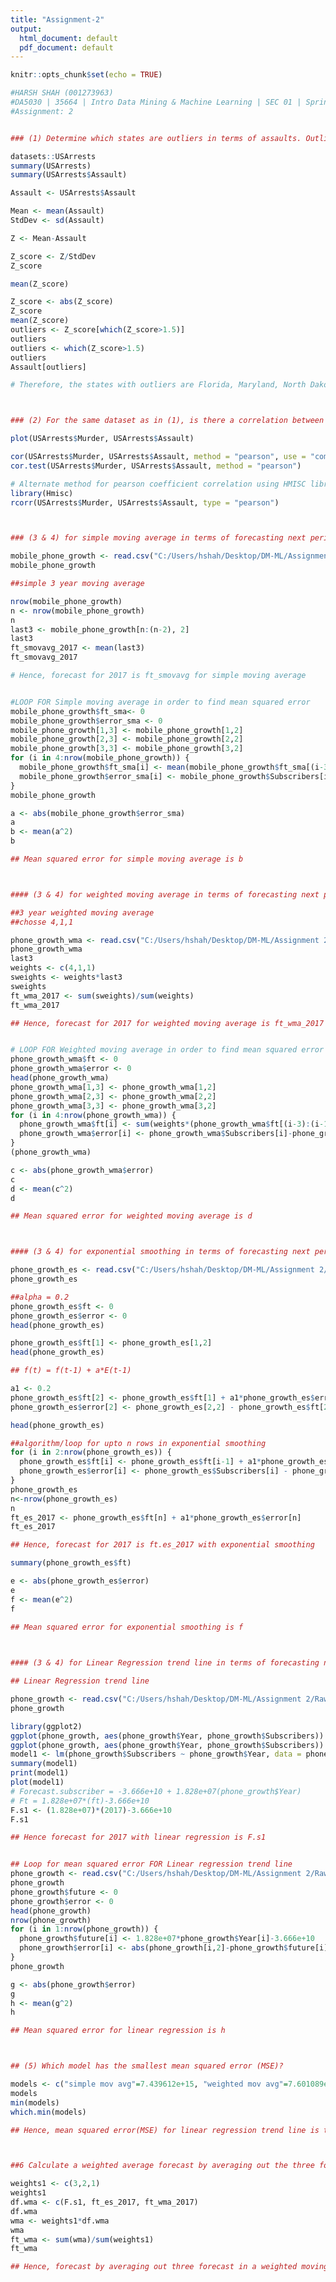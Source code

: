---
title: "Assignment-2"
output:
  html_document: default
  pdf_document: default
---

```{r setup, include=FALSE}
knitr::opts_chunk$set(echo = TRUE)
```


```{r}
#HARSH SHAH (001273963)
#DA5030 | 35664 | Intro Data Mining & Machine Learning | SEC 01 | Spring 2018
#Assignment: 2


### (1) Determine which states are outliers in terms of assaults. Outliers, for the sake of this question, are defined as values that are more than 1.5 standard deviations from the mean.

datasets::USArrests
summary(USArrests)
summary(USArrests$Assault)

Assault <- USArrests$Assault

Mean <- mean(Assault)
StdDev <- sd(Assault)

Z <- Mean-Assault

Z_score <- Z/StdDev
Z_score

mean(Z_score)

Z_score <- abs(Z_score)
Z_score
mean(Z_score)
outliers <- Z_score[which(Z_score>1.5)]
outliers
outliers <- which(Z_score>1.5)
outliers
Assault[outliers]

# Therefore, the states with outliers are Florida, Maryland, North Dakota and North Carolina 



### (2) For the same dataset as in (1), is there a correlation between murder and assault, i.e., as one goes up, does the other statistic as well? Comment on the strength of the correlation. Calculate the Pearson coefficient of correlation in R.

plot(USArrests$Murder, USArrests$Assault) 

cor(USArrests$Murder, USArrests$Assault, method = "pearson", use = "complete.obs")
cor.test(USArrests$Murder, USArrests$Assault, method = "pearson")

# Alternate method for pearson coefficient correlation using HMISC library
library(Hmisc)
rcorr(USArrests$Murder, USArrests$Assault, type = "pearson")



### (3 & 4) for simple moving average in terms of forecasting next period and finding mean squared error for the model

mobile_phone_growth <- read.csv("C:/Users/hshah/Desktop/DM-ML/Assignment 2/Raw Data Mobile Phone Growth (Brazil) - Sheet1.csv")
mobile_phone_growth

##simple 3 year moving average

nrow(mobile_phone_growth)
n <- nrow(mobile_phone_growth)
n
last3 <- mobile_phone_growth[n:(n-2), 2]
last3
ft_smovavg_2017 <- mean(last3)
ft_smovavg_2017

# Hence, forecast for 2017 is ft_smovavg for simple moving average


#LOOP FOR Simple moving average in order to find mean squared error
mobile_phone_growth$ft_sma<- 0
mobile_phone_growth$error_sma <- 0
mobile_phone_growth[1,3] <- mobile_phone_growth[1,2]
mobile_phone_growth[2,3] <- mobile_phone_growth[2,2]
mobile_phone_growth[3,3] <- mobile_phone_growth[3,2]
for (i in 4:nrow(mobile_phone_growth)) {
  mobile_phone_growth$ft_sma[i] <- mean(mobile_phone_growth$ft_sma[(i-3):(i-1)])
  mobile_phone_growth$error_sma[i] <- mobile_phone_growth$Subscribers[i] - mobile_phone_growth$ft_sma[i]
}
mobile_phone_growth

a <- abs(mobile_phone_growth$error_sma)
a
b <- mean(a^2)
b

## Mean squared error for simple moving average is b



#### (3 & 4) for weighted moving average in terms of forecasting next period and finding mean squared error for the model

##3 year weighted moving average
##chosse 4,1,1

phone_growth_wma <- read.csv("C:/Users/hshah/Desktop/DM-ML/Assignment 2/Raw Data Mobile Phone Growth (Brazil) - Sheet1.csv")
phone_growth_wma
last3
weights <- c(4,1,1)
sweights <- weights*last3
sweights
ft_wma_2017 <- sum(sweights)/sum(weights)
ft_wma_2017

## Hence, forecast for 2017 for weighted moving average is ft_wma_2017


# LOOP FOR Weighted moving average in order to find mean squared error
phone_growth_wma$ft <- 0
phone_growth_wma$error <- 0
head(phone_growth_wma)
phone_growth_wma[1,3] <- phone_growth_wma[1,2]
phone_growth_wma[2,3] <- phone_growth_wma[2,2]
phone_growth_wma[3,3] <- phone_growth_wma[3,2]
for (i in 4:nrow(phone_growth_wma)) {
  phone_growth_wma$ft[i] <- sum(weights*(phone_growth_wma$ft[(i-3):(i-1)]))/sum(weights)
  phone_growth_wma$error[i] <- phone_growth_wma$Subscribers[i]-phone_growth_wma$ft[i]
}
(phone_growth_wma)

c <- abs(phone_growth_wma$error)
c
d <- mean(c^2) 
d

## Mean squared error for weighted moving average is d



#### (3 & 4) for exponential smoothing in terms of forecasting next period and finding mean squared error for the model

phone_growth_es <- read.csv("C:/Users/hshah/Desktop/DM-ML/Assignment 2/Raw Data Mobile Phone Growth (Brazil) - Sheet1.csv")
phone_growth_es

##alpha = 0.2
phone_growth_es$ft <- 0
phone_growth_es$error <- 0
head(phone_growth_es)

phone_growth_es$ft[1] <- phone_growth_es[1,2]
head(phone_growth_es)

## f(t) = f(t-1) + a*E(t-1)

a1 <- 0.2
phone_growth_es$ft[2] <- phone_growth_es$ft[1] + a1*phone_growth_es$error[1]
phone_growth_es$error[2] <- phone_growth_es[2,2] - phone_growth_es$ft[2]

head(phone_growth_es)

##algorithm/loop for upto n rows in exponential smoothing
for (i in 2:nrow(phone_growth_es)) {
  phone_growth_es$ft[i] <- phone_growth_es$ft[i-1] + a1*phone_growth_es$error[i-1]
  phone_growth_es$error[i] <- phone_growth_es$Subscribers[i] - phone_growth_es$ft[i]
}
phone_growth_es
n<-nrow(phone_growth_es)
n
ft_es_2017 <- phone_growth_es$ft[n] + a1*phone_growth_es$error[n]
ft_es_2017

## Hence, forecast for 2017 is ft.es_2017 with exponential smoothing

summary(phone_growth_es$ft)

e <- abs(phone_growth_es$error)
e
f <- mean(e^2) 
f

## Mean squared error for exponential smoothing is f
  


#### (3 & 4) for Linear Regression trend line in terms of forecasting next period and finding mean squared error

## Linear Regression trend line

phone_growth <- read.csv("C:/Users/hshah/Desktop/DM-ML/Assignment 2/Raw Data Mobile Phone Growth (Brazil) - Sheet1.csv")
phone_growth

library(ggplot2)
ggplot(phone_growth, aes(phone_growth$Year, phone_growth$Subscribers)) + geom_line()
ggplot(phone_growth, aes(phone_growth$Year, phone_growth$Subscribers)) + geom_line()
model1 <- lm(phone_growth$Subscribers ~ phone_growth$Year, data = phone_growth)
summary(model1)
print(model1)
plot(model1)
# Forecast.subscriber = -3.666e+10 + 1.828e+07(phone_growth$Year)
# Ft = 1.828e+07*(ft)-3.666e+10
F.s1 <- (1.828e+07)*(2017)-3.666e+10
F.s1

## Hence forecast for 2017 with linear regression is F.s1


## Loop for mean squared error FOR Linear regression trend line
phone_growth <- read.csv("C:/Users/hshah/Desktop/DM-ML/Assignment 2/Raw Data Mobile Phone Growth (Brazil) - Sheet1.csv")
phone_growth
phone_growth$future <- 0
phone_growth$error <- 0
head(phone_growth)
nrow(phone_growth)
for (i in 1:nrow(phone_growth)) {
  phone_growth$future[i] <- 1.828e+07*phone_growth$Year[i]-3.666e+10
  phone_growth$error[i] <- abs(phone_growth[i,2]-phone_growth$future[i])
}
phone_growth

g <- abs(phone_growth$error)
g
h <- mean(g^2) 
h

## Mean squared error for linear regression is h



## (5) Which model has the smallest mean squared error (MSE)?

models <- c("simple mov avg"=7.439612e+15, "weighted mov avg"=7.601089e+15, "exponential smoothing"=3.166964e+15, "linear regression line"=1.773756e+14)
models
min(models)
which.min(models)

## Hence, mean squared error(MSE) for linear regression trend line is the least in value



##6 Calculate a weighted average forecast by averaging out the three forecasts calculated in (3) with the following weights: 3 for trend line, 2 for exponential smoothing, 1 for weighted moving average.

weights1 <- c(3,2,1)
weights1
df.wma <- c(F.s1, ft_es_2017, ft_wma_2017)
df.wma
wma <- weights1*df.wma
wma
ft_wma <- sum(wma)/sum(weights1)
ft_wma

## Hence, forecast by averaging out three forecast in a weighted moving average of 3, 2, 1. is ft_wma 

```
  
